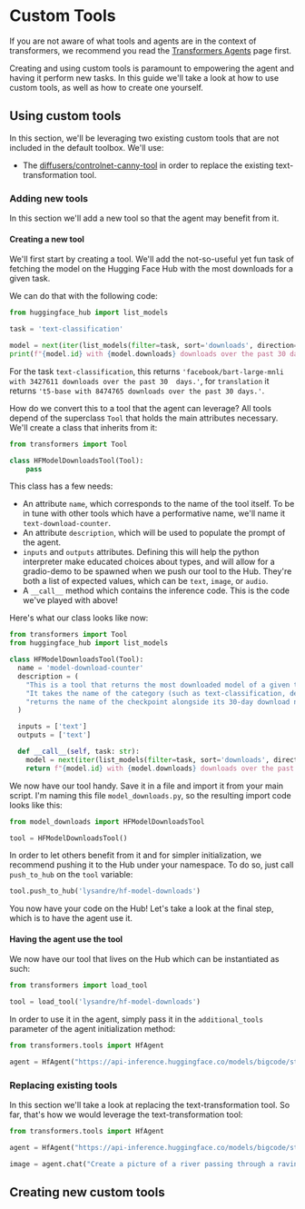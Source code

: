<!--Copyright 2022 The HuggingFace Team. All rights reserved.

Licensed under the Apache License, Version 2.0 (the "License"); you may not use this file except in compliance with
the License. You may obtain a copy of the License at

http://www.apache.org/licenses/LICENSE-2.0

Unless required by applicable law or agreed to in writing, software distributed under the License is distributed on
an "AS IS" BASIS, WITHOUT WARRANTIES OR CONDITIONS OF ANY KIND, either express or implied. See the License for the
specific language governing permissions and limitations under the License.
-->

# Custom Tools

<Tip>

If you are not aware of what tools and agents are in the context of transformers, we recommend you read the
[Transformers Agents](transformers_agents) page first.

</Tip>

Creating and using custom tools is paramount to empowering the agent and having it perform new tasks. In this guide
we'll take a look at how to use custom tools, as well as how to create one yourself.

## Using custom tools

In this section, we'll be leveraging two existing custom tools that are not included in the default toolbox. We'll
use:
- The [diffusers/controlnet-canny-tool](https://huggingface.co/spaces/diffusers/controlnet-canny-tool) in order to
  replace the existing text-transformation tool.

### Adding new tools

In this section we'll add a new tool so that the agent may benefit from it.

#### Creating a new tool

We'll first start by creating a tool. We'll add the not-so-useful yet fun task of fetching the model on the Hugging Face
Hub with the most downloads for a given task.

We can do that with the following code:

```python
from huggingface_hub import list_models

task = 'text-classification'

model = next(iter(list_models(filter=task, sort='downloads', direction=-1)))
print(f"{model.id} with {model.downloads} downloads over the past 30 days.")
```

For the task `text-classification`, this returns `'facebook/bart-large-mnli with 3427611 downloads over the past 30 
days.'`, for `translation` it returns `'t5-base with 8474765 downloads over the past 30 days.'`.

How do we convert this to a tool that the agent can leverage? All tools depend of the superclass `Tool` that holds the
main attributes necessary. We'll create a class that inherits from it:

```python
from transformers import Tool

class HFModelDownloadsTool(Tool):
    pass
```

This class has a few needs:
- An attribute `name`, which corresponds to the name of the tool itself. To be in tune with other tools which have a
  performative name, we'll name it `text-download-counter`.
- An attribute `description`, which will be used to populate the prompt of the agent.
- `inputs` and `outputs` attributes. Defining this will help the python interpreter make educated choices about types,
  and will allow for a gradio-demo to be spawned when we push our tool to the Hub. They're both a list of expected
  values, which can be `text`, `image`, or `audio`.
- A `__call__` method which contains the inference code. This is the code we've played with above!

Here's what our class looks like now:

```python
from transformers import Tool
from huggingface_hub import list_models

class HFModelDownloadsTool(Tool):
  name = 'model-download-counter'
  description = (
    "This is a tool that returns the most downloaded model of a given task on the Hugging Face Hub. "
    "It takes the name of the category (such as text-classification, depth-estimation, etc), and "
    "returns the name of the checkpoint alongside its 30-day download numbers."
  )

  inputs = ['text']
  outputs = ['text']

  def __call__(self, task: str):
    model = next(iter(list_models(filter=task, sort='downloads', direction=-1)))
    return f"{model.id} with {model.downloads} downloads over the past 30 days."
```

We now have our tool handy. Save it in a file and import it from your main script. I'm naming this file
`model_downloads.py`, so the resulting import code looks like this:

```python
from model_downloads import HFModelDownloadsTool

tool = HFModelDownloadsTool()
```
In order to let others benefit from it and for simpler initialization, we recommend pushing it to the Hub under your 
namespace. To do so, just call `push_to_hub` on the `tool` variable:

```python
tool.push_to_hub('lysandre/hf-model-downloads')
```

You now have your code on the Hub! Let's take a look at the final step, which is to have the agent use it.

#### Having the agent use the tool

We now have our tool that lives on the Hub which can be instantiated as such:

```python
from transformers import load_tool

tool = load_tool('lysandre/hf-model-downloads')
```

In order to use it in the agent, simply pass it in the `additional_tools` parameter of the agent initialization method:

```python
from transformers.tools import HfAgent

agent = HfAgent("https://api-inference.huggingface.co/models/bigcode/starcoder", additional_tools=[tool])
```

### Replacing existing tools

In this section we'll take a look at replacing the text-transformation tool. So far, that's how we would leverage the
text-transformation tool:

```python
from transformers.tools import HfAgent

agent = HfAgent("https://api-inference.huggingface.co/models/bigcode/starcoder")

image = agent.chat("Create a picture of a river passing through a ravine")
```

## Creating new custom tools



